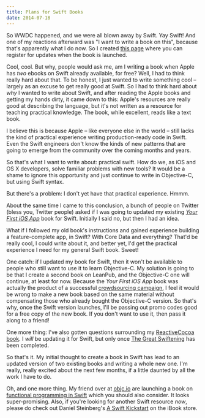 ```yaml
---
title: Plans for Swift Books
date: 2014-07-18
---
```



So WWDC happened, and we were all blown away by Swift. Yay Swift! And one of my reactions afterward was "I want to write a book on this", because that's apparently what I do now. So I created [this page](https://leanpub.com/swift_book) where you can register for updates when the book is launched.


Cool, cool. But why, people would ask me, am I writing a book when Apple has _two_ ebooks on Swift already available, for free? Well, I had to think really hard about that. To be honest, I just wanted to write something cool – largely as an excuse to get really good at Swift. So I had to think hard about _why_ I wanted to write about Swift, and after reading the Apple books and getting my hands dirty, it came down to this: Apple's resources are really good at describing the language, but it's not written as a resource for teaching practical knowledge. The book, while excellent, reads like a text book.

I believe this is because Apple – like everyone else in the world – still lacks the kind of practical experience writing production-ready code in Swift. Even the Swift engineers don't know the kinds of new patterns that are going to emerge from the community over the coming months and years.

So that's what I want to write about: practical swift. How do we, as iOS and OS X developers, solve familiar problems with new tools? It would be a shame to ignore this opportunity and just continue to write in Objective-C, but using Swift syntax.

But there's a problem: I don't yet have that practical experience. Hmmm.

About the same time I came to this conclusion, a bunch of people on Twitter (bless you, Twitter people) asked if I was going to updated my existing _[Your First iOS App](https://leanpub.com/your-first-ios-app)_ book for Swift. Initially I said no, but then I had an idea.

What if I followed my old book's instructions and gained experience building a feature-complete app, in Swift? With Core Data and everything? That'd be really cool, I could write about it, and better yet, I'd get the practical experience I need for my general Swift book. Sweet!

One catch: if I updated my book for Swift, then it won't be available to people who still want to use it to learn Objective-C. My solution is going to be that I create a second book on LeanPub, and the Objective-C one will continue, at least for now. Because the _Your First iOS App_ book was actually the product of a successful [crowdsourcing campaign](https://www.indiegogo.com/projects/your-first-ios-app), I feel it would be wrong to make a new book based on the same material without compensating those who already bought the Objective-C version. So that's why, once the Swift version launches, I'll be passing out promo codes good for a free copy of the new book. If you don't want to use it, then pass it along to a friend!

One more thing: I've also gotten questions surrounding my [ReactiveCocoa book](https://leanpub.com/iosfrp). I _will_ be updating it for Swift, but only once [The Great Swiftening](https://github.com/ReactiveCocoa/ReactiveCocoa/pull/1382) has been completed.

So that's it. My initial thought to create a book in Swift has lead to an updated version of two existing books and writing a whole new one. I'm really, really excited about the next few months, if a little daunted by all the work I have to do.

Oh, and one more thing. My friend over at [objc.io](http://objc.io) are launching a book on [functional programming in Swift](http://www.objc.io/books/) which you should also consider. It looks super-promising. Also, if you're looking for another Swift resource _now_, please do check out Daniel Steinberg's [A Swift Kickstart](https://itunes.apple.com/ca/book/a-swift-kickstart/id891801923?mt=11) on the iBook store.


  